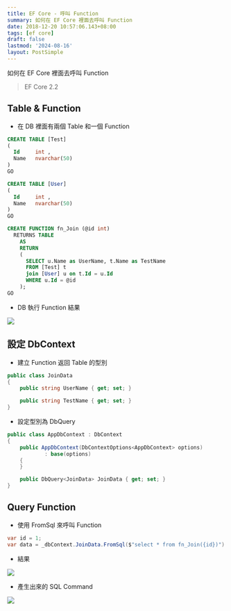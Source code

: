 ```yaml
---
title: EF Core - 呼叫 Function
summary: 如何在 EF Core 裡面去呼叫 Function
date: 2018-12-20 10:57:06.143+08:00
tags: [ef core]
draft: false
lastmod: '2024-08-16'
layout: PostSimple
---
```


如何在 EF Core 裡面去呼叫 Function

> EF Core 2.2

## Table & Function

- 在 DB 裡面有兩個 Table 和一個 Function

```sql
CREATE TABLE [Test]
(
  Id     int ,
  Name   nvarchar(50)
)
GO

CREATE TABLE [User]
(
  Id     int ,
  Name   nvarchar(50)
)
GO

CREATE FUNCTION fn_Join (@id int)
  RETURNS TABLE
    AS
    RETURN
    (
      SELECT u.Name as UserName, t.Name as TestName
      FROM [Test] t
      join [User] u on t.Id = u.Id
      WHERE u.Id = @id
    );
GO
```

- DB 執行 Function 結果

![](https://image.cashwu.com/404.webp)

## 設定 DbContext

- 建立 Function 返回 Table 的型別

```csharp
public class JoinData
{
	public string UserName { get; set; }

	public string TestName { get; set; }
}
```

- 設定型別為 DbQuery

```csharp
public class AppDbContext : DbContext
{
    public AppDbContext(DbContextOptions<AppDbContext> options)
            : base(options)
    {
    }

    public DbQuery<JoinData> JoinData { get; set; }
}
```

## Query Function

- 使用 FromSql 來呼叫 Function

```csharp
var id = 1;
var data = _dbContext.JoinData.FromSql($"select * from fn_Join({id})").ToList();
```

- 結果

![](https://image.cashwu.com/404.webp)

- 產生出來的 SQL Command

![](https://image.cashwu.com/404.webp)
